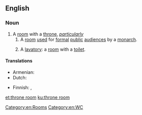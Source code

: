 ==English==
{{wikipedia}}

===Noun===
{{en-noun|head=[[throne]] [[room]]}}

# A [[room]] with a [[throne]], ''[[particularly]]''
## A [[room]] [[use]]d for [[formal]] [[public]] [[audience]]s by a [[monarch]].
## {{context|jocular|_|euphemistic|_|slang|lang=en}} A [[lavatory]]: a [[room]] with a [[toilet]].

====Translations====
{{trans-top|a monarch's formal audience chamber}}
* Armenian: {{t+|hy|գահասրահ}}
* Dutch: {{t|nl|troonzaal|f}}
{{trans-mid}}
* Finnish: {{t|fi|valtaistuinsali}}, {{t|fi|valtaistuinhuone}}
{{trans-bottom}}
{{trans-see|toilet}}

[[Category:en:Rooms]]
[[Category:en:WC]]

[[et:throne room]]
[[ku:throne room]]